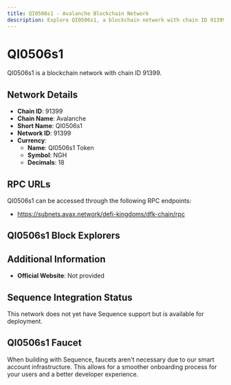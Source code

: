 ```yaml
--- 
title: QI0506s1 - Avalanche Blockchain Network
description: Explore QI0506s1, a blockchain network with chain ID 91399. Learn about its native currency, QI0506s1 Token, and how to interact with the network.
---
```


# QI0506s1

QI0506s1 is a blockchain network with chain ID 91399.

## Network Details

- **Chain ID**: 91399
- **Chain Name**: Avalanche
- **Short Name**: QI0506s1
- **Network ID**: 91399
- **Currency**: 
  - **Name**: QI0506s1 Token
  - **Symbol**: NGH
  - **Decimals**: 18

## RPC URLs

QI0506s1 can be accessed through the following RPC endpoints:

- https://subnets.avax.network/defi-kingdoms/dfk-chain/rpc

## QI0506s1 Block Explorers



## Additional Information

- **Official Website**: Not provided

## Sequence Integration Status

This network does not yet have Sequence support but is available for deployment.

## QI0506s1 Faucet

When building with Sequence, faucets aren't necessary due to our smart account infrastructure. This allows for a smoother onboarding process for your users and a better developer experience.
